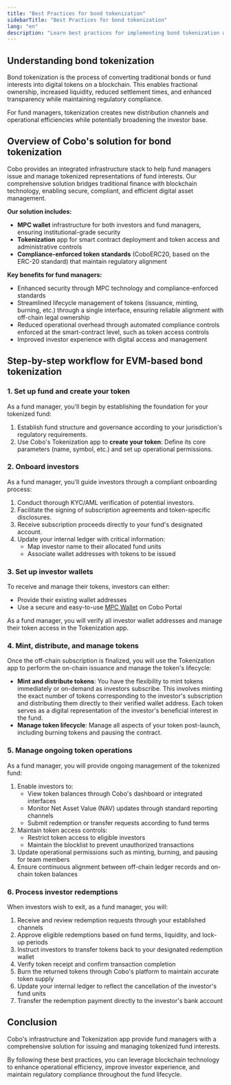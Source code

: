 ```yaml
---
title: "Best Practices for bond tokenization"
sidebarTitle: "Best Practices for bond tokenization"
lang: "en"
description: "Learn best practices for implementing bond tokenization with Cobo's Tokenization app, from setup to investor redemption."
---
```


## Understanding bond tokenization

Bond tokenization is the process of converting traditional bonds or fund interests into digital tokens on a blockchain. This enables fractional ownership, increased liquidity, reduced settlement times, and enhanced transparency while maintaining regulatory compliance. 

For fund managers, tokenization creates new distribution channels and operational efficiencies while potentially broadening the investor base.

## Overview of Cobo's solution for bond tokenization

Cobo provides an integrated infrastructure stack to help fund managers issue and manage tokenized representations of fund interests. Our comprehensive solution bridges traditional finance with blockchain technology, enabling secure, compliant, and efficient digital asset management.

**Our solution includes:**
- **MPC wallet** infrastructure for both investors and fund managers, ensuring institutional-grade security
- **Tokenization** app for smart contract deployment and token access and administrative controls
- **Compliance-enforced token standards** (CoboERC20, based on the ERC-20 standard) that maintain regulatory alignment

**Key benefits for fund managers:**
- Enhanced security through MPC technology and compliance-enforced standards
- Streamlined lifecycle management of tokens (issuance, minting, burning, etc.) through a single interface, ensuring reliable alignment with off-chain legal ownership
- Reduced operational overhead through automated compliance controls enforced at the smart-contract level, such as token access controls
- Improved investor experience with digital access and management

## Step-by-step workflow for EVM-based bond tokenization

### 1. Set up fund and create your token

As a fund manager, you'll begin by establishing the foundation for your tokenized fund:

1. Establish fund structure and governance according to your jurisdiction's regulatory requirements.
2. Use Cobo's Tokenization app to **create your token**: Define its core parameters (name, symbol, etc.) and set up operational permissions.

### 2. Onboard investors

As a fund manager, you'll guide investors through a compliant onboarding process:

1. Conduct thorough KYC/AML verification of potential investors.
2. Facilitate the signing of subscription agreements and token-specific disclosures.
3. Receive subscription proceeds directly to your fund's designated account.
4. Update your internal ledger with critical information:
   - Map investor name to their allocated fund units
   - Associate wallet addresses with tokens to be issued

### 3. Set up investor wallets

To receive and manage their tokens, investors can either:

- Provide their existing wallet addresses
- Use a secure and easy-to-use [MPC Wallet](/en/portal/mpc-wallets/introduction) on Cobo Portal

As a fund manager, you will verify all investor wallet addresses and manage their token access in the Tokenization app.

### 4. Mint, distribute, and manage tokens

Once the off-chain subscription is finalized, you will use the Tokenization app to perform the on-chain issuance and manage the token's lifecycle:

- **Mint and distribute tokens**: You have the flexibility to mint tokens immediately or on-demand as investors subscribe. This involves minting the exact number of tokens corresponding to the investor's subscription and distributing them directly to their verified wallet address. Each token serves as a digital representation of the investor's beneficial interest in the fund.
- **Manage token lifecycle**: Manage all aspects of your token post-launch, including burning tokens and pausing the contract.

### 5. Manage ongoing token operations

As a fund manager, you will provide ongoing management of the tokenized fund:

1. Enable investors to:
   - View token balances through Cobo's dashboard or integrated interfaces
   - Monitor Net Asset Value (NAV) updates through standard reporting channels
   - Submit redemption or transfer requests according to fund terms
2. Maintain token access controls:
   - Restrict token access to eligible investors
   - Maintain the blocklist to prevent unauthorized transactions
3. Update operational permissions such as minting, burning, and pausing for team members
4. Ensure continuous alignment between off-chain ledger records and on-chain token balances

### 6. Process investor redemptions

When investors wish to exit, as a fund manager, you will:

1. Receive and review redemption requests through your established channels
2. Approve eligible redemptions based on fund terms, liquidity, and lock-up periods
3. Instruct investors to transfer tokens back to your designated redemption wallet
4. Verify token receipt and confirm transaction completion
5. Burn the returned tokens through Cobo's platform to maintain accurate token supply
6. Update your internal ledger to reflect the cancellation of the investor's fund units
7. Transfer the redemption payment directly to the investor's bank account

## Conclusion

Cobo's infrastructure and Tokenization app provide fund managers with a comprehensive solution for issuing and managing tokenized fund interests. 

By following these best practices, you can leverage blockchain technology to enhance operational efficiency, improve investor experience, and maintain regulatory compliance throughout the fund lifecycle.
